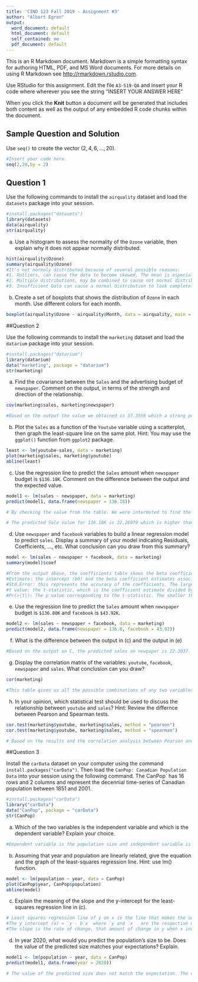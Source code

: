 ---
title: 'CIND 123 Fall 2019 - Assignment #3'
author: "Albert Egron"
output:
  word_document: default
  html_document: default
  self_contained: no
  pdf_document: default
---

This is an R Markdown document. Markdown is a simple formatting syntax for authoring HTML, PDF, and MS Word documents. For more details on using R Markdown see <http://rmarkdown.rstudio.com>.

Use RStudio for this assignment. 
Edit the file `A3-S19-QA` and insert your R code where wherever you see the string "INSERT YOUR ANSWER HERE"

When you click the **Knit** button a document will be generated that includes both content as well as the output of any embedded R code chunks within the document. 


## Sample Question and Solution

Use `seq()` to create the vector $(2,4,6,\ldots,20)$.

```{r}
#Insert your code here.
seq(2,20,by = 2)
```


## Question 1

Use the following commands to install the `airquality` dataset and load the `datasets` package into your session.
```{r}
#install.packages("datasets")
library(datasets) 
data(airquality)
str(airquality)
```


a) Use a histogram to assess the normality of the `Ozone` variable, then explain why it does not appear normally distributed.
```{r}
hist(airquality$Ozone)
summary(airquality$Ozone)
#It's not normaly distributed because of several possible reasons:
#1. Outliers, can cause the data to become skewed. The mean is especially sensitive to outliers when there are extreme outliers, they can cause the data not to be normally distributed. 
#2. Multiple distributions, may be combined to cause not normal distribution, this is giving the appearance of a bimodal or multimodal distribution that eventually creates abnormal distribution.
#3. Insufficient Data can cause a normal distribution to look completely scattered. In our case there are many NA values which might be a reason for getting not normal distribution.

```

b) Create a set of boxplots that shows the distribution of `Ozone` in each month. 
Use different colors for each month.
```{r}
boxplot(airquality$Ozone ~ airquality$Month, data = airquality, main = "Ozone Distribution in Each Month", xlab = "Months", ylab = "Ozone", col = c("blue", "Green", "purple", "red", "gold"))
```



##Question 2

Use the following commands to install the `marketing` dataset and load the `datarium` package into your session.
```{r}
#install.packages("datarium")
library(datarium)
data("marketing", package = "datarium")
str(marketing)
```

a)  Find the covariance between the `Sales` and the advertising budget of `newspaper`. Comment on the output, in terms of the strength and direction of the relationship.
```{r}
cov(marketing$sales, marketing$newspaper)

#Based on the output the value we obtained is 37.3556 which a strong positive value. It's also shows that the values tend into positive direction together that they have positive covariance. 
```

b) Plot the `Sales` as a function of the `Youtube` variable using a scatterplot, then graph the least-square line on the same plot. 
Hint: You may use the `ggplot()` function from `ggplot2` package. 

```{r}
least <- lm(youtube~sales, data = marketing)
plot(marketing$sales, marketing$youtube)
abline(least)
```

c) Use the regression line to predict the `Sales` amount when `newspaper` budget is `$136.18K`. Comment on the difference between the output and the expected value. 
```{r}
model1 <- lm(sales ~ newspaper, data = marketing) 
predict(model1, data.frame(newspaper = 136.18))

# By checking the value from the table. We were interested to find the closest value which was predicted based on what we got. From the budget of 136.18 the lower closeset value from the table is 121.08 and the upper closest value is 136.8 which is the value we are going to consider to be closest ro 136.18K.   

# The predicted Sale value for 136.18K is 22.26979 which is higher than the actual data from the table which is listed in our dataset for 136.8K as 15 for its Sales value.     
```

d) Use `newspaper` and `facebook` variables to build a linear regression model to predict `sales`. Display a summary of your model indicating Residuals, Coefficients, ..., etc. What conclusion can you draw from this summary?
```{r}
model <- lm(sales ~ newspaper + facebook, data = marketing)
summary(model)$coef

#From the output above, the coefficients table shows the beta coefficient estimates and their significance levels. Columns are:
#Estimate: the intercept (b0) and the beta coefficient estimates associated to each predictor variable. 
#Std.Error: this represents the accuracy of the coefficients. The larger the Std Error, the less confident we are about the estimate.
#t value: the t-statistic, which is the coefficient estimate divided by the standard error of the estimate.
#Pr(>|t|): The p value corresponding to the t-statistic. The smaller the p value, the more significant the estimate is. 
```

e) Use the regression line to predict the `Sales` amount when `newspaper` budget is `$136.80K` and `facebook` is `$43.92K`.
```{r}
model2 <- lm(sales ~ newspaper + facebook, data = marketing) 
predict(model2, data.frame(newspaper = 136.8, facebook = 43.92))
```

f) What is the difference between the output in (c) and the output in (e)
```{r}
#Based on the output on C, the predicted sales on newpaper is 22.3037. On the other hand when we combine the budget of the newspaper and facebook (from section E), the predicted sales amount is 20.67767.  
```

g) Display the correlation matrix of the variables: `youtube`, `facebook`, `newspaper` and `sales`. What conclusion can you draw?
```{r}
cor(marketing)

#This table gives us all the possible combinations of any two variables, and for each pair of variables, we see their correlation coefficien. You can see on the diagonal, each item is fully correlated with itself and this matrix or table is symmetric, while for instance "youtube" and "facebook" is correlated with 0.054800866. Of course "facebook" and "youtube" is correlated with the same numbers as wee. For the conclusion, this table should be symmetric.
```

h) In your opinion, which statistical test should be used to discuss the relationship between `youtube` and `sales`?
Hint:  Review the differnce between Pearson and Spearman tests.
```{r}
cor.test(marketing$youtube, marketing$sales, method = "pearson")
cor.test(marketing$youtube, marketing$sales, method = "spearman")

# Based on the results and the correlation analysis between Pearson and Spearman's correlation test, we will use Spearman's test between "youtube" and "sales". The reason for that as we can see the correlation at Spearman's is 0.8006144 which is a bit stronger correlation than what we got from Pearson's (0.7822244). The diffrenece between them is not that significant since their p-value is similar (and very small), so for this part we are only looking at their correlation coefficient and deduce using Spearman's test. 

```



##Question 3

Install the `carData` dataset on your computer using the command `install.packages("carData")`. Then load the `CanPop: Canadian Population Data` into your session using the following command.  The CanPop` has 16 rows and 2 columns and represent the decennial time-series of Canadian population between 1851 and 2001.
```{r}
#install.packages("carData")
library("carData")
data("CanPop", package = "carData")
str(CanPop)
```

a) Which of the two variables is the independent variable and which is the dependent variable? Explain your choice.
```{r}
#Dependent variable is the population size and independent variable is the years. The reason is because by increasing the value of the year the population increases. By the normal standards it's very much probable to evaluate the increase of the population during the increase on the duration of the years. On the other hand, it's not probable to predict the opposite by saying increase in popolation causes the increase of the years.   
```

b) Assuming that year and population are linearly related, give the equation and the graph of the least-squares regression line.
Hint: use lm() function.
```{r}
model <- lm(population ~ year, data = CanPop)
plot(CanPop$year, CanPop$population)
abline(model)
```

c) Explain the meaning of the slope and the y-intercept for the least-squares regression line in (c).
```{r}
# Least squares regression line of y on x is the line that makes the sum of the squares of the vertical distances of the data points from the line as small as possible. To indicate that this is a calculated line we will change from "y=" to "y hat =".  It can be shown that the slope (b) = r (sy/sx) where r is the correlation factor and s are the standard deviations for both x and y.
#The y intercept (a) = `y - b`x  where `y and `x   are the respective means.
#The slope is the rate of change, that amount of change in y when x increases by 1.  The intercept is the value of y when x = 0.
```

d) In year 2020, what would you predict the population's size to be.  Does the value of the predicted size matches your expectations? Explain.
```{r}
model1 <- lm(population ~ year, data = CanPop)
predict(model1, data.frame(year = 2020))

# The value of the predicted size does not match the expectation. The data prediction predicts that the population on 2020 will be less than 2001 which is not correlated with the dataset and the expectations. We expect the population to keep increasing each year and be linearly correlated with the whole dataset and the expectations. 
```